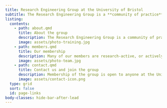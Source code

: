 ```yaml
---
title: Research Engineering Group at the University of Bristol
subtitle: The Research Engineering Group is a **community of practice** at the University of Bristol. It includes interdisciplinary data scientists, research software engineers, research infrastructure engineers, data engineers and friends.
listing:
  contents:
    - path: about.qmd
      title: About the group
      description: The Research Engineering Group is a community of practice at the University of Bristol, providing peer support and training.
      image: assets/photo-training.jpg
    - path: members.qmd
      title: Our membership
      description: Many of our members are research-active, or actively work in areas that support research projects at the University.
      image: assets/photo-team.jpg
    - path: contact.qmd
      title: Contact us and join the group
      description: Membership of the group is open to anyone at the University of Bristol that considers themselves within the research engineering remit.
      image: assets/contact-icon.png
  type: grid
  sort: false
  id: page-links
body-classes: hide-bar-after-lead
---
```


:::{#page-links}
:::
